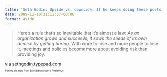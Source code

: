 ```yaml
---
title: 'Seth Godin: Upside vs. downside. If he keeps doing these posts, I might actually Permission Marketing (currently on my shelf)'
date: 2009-11-10T21:11:37+00:00
format: aside
---
```

<div class="posterous_bookmarklet_entry">
  <blockquote class="posterous_medium_quote">
    <p>
      Here&#8217;s a rule that&#8217;s so inevitable that it&#8217;s almost a law: <em>As an organization grows and succeeds, it sows the seeds of its own demise by getting boring. </em>With more to lose and more people to lose it, meetings and policies become more about avoiding risk than providing joy.
    </p>
  </blockquote>

  <div class="posterous_quote_citation">
    via <a href="http://sethgodin.typepad.com/seths_blog/2009/11/upside-vs-downside.html">sethgodin.typepad.com</a>
  </div>
</div>

<p style="font-size: 8px;">
  <a href="http://posterous.com">Posted via web</a> from <a href="http://posterous.elliotbetancourt.com/seth-godin-upside-vs-downside-if-he-keeps-doi">Elliot Betancourt&#8217;s Posterous</a>
</p>
